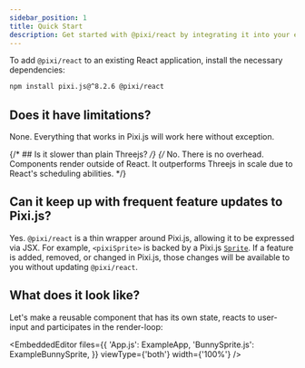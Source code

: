 ```yaml
---
sidebar_position: 1
title: Quick Start
description: Get started with @pixi/react by integrating it into your existing React application and creating interactive PixiJS components.
---
```



To add `@pixi/react` to an existing React application, install the necessary dependencies:

```bash
npm install pixi.js@^8.2.6 @pixi/react
```

## Does it have limitations?

None. Everything that works in Pixi.js will work here without exception.

{/* ## Is it slower than plain Threejs? */}
{/* No. There is no overhead. Components render outside of React. It outperforms Threejs in scale due to React's scheduling abilities. */}

## Can it keep up with frequent feature updates to Pixi.js?
Yes. `@pixi/react` is a thin wrapper around Pixi.js, allowing it to be expressed via JSX. For example, `<pixiSprite>` is backed by a Pixi.js [`Sprite`][pixi-sprite]. If a feature is added, removed, or changed in Pixi.js, those changes will be available to you without updating `@pixi/react`.

## What does it look like?

Let's make a reusable component that has its own state, reacts to user-input and participates in the render-loop:

<EmbeddedEditor
    files={{
        'App.js': ExampleApp,
        'BunnySprite.js': ExampleBunnySprite,
    }}
    viewType={'both'}
    width={'100%'} />

[pixi-sprite]: https://pixijs.download/release/docs/scene.Sprite.html

